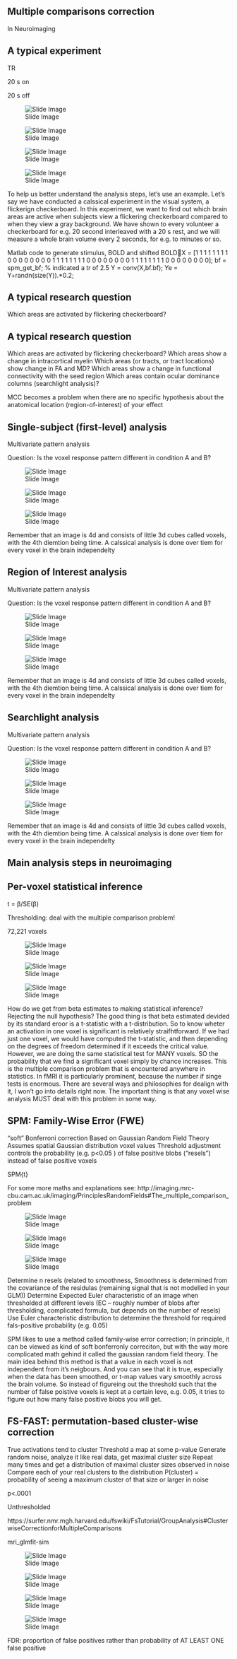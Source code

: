 ## Multiple comparisons correction

In Neuroimaging

::: {.notes}

:::

## A typical experiment

TR

20 s on

20 s off

![Slide Image](images/slide_2_img.png)

![Slide Image](images/slide_2_img.png)

![Slide Image](images/slide_2_img.png)

![Slide Image](images/slide_2_img.png)

::: {.notes}
To help us better understand the analysis steps, let’s use an example.
Let’s say we have conducted a calssical experiment in the visual system, a flickerign checkerboard.
In this experiment, we want to find out which brain areas are active when subjects view a flickering checkerboard compared to when they view a gray background.
We have shown to every volunteer a checkerboard for e.g. 20 second interleaved with a 20 s rest, and we will measure a whole brain volume every 2 seconds, for e.g. to minutes or so.


Matlab code to generate stimulus, BOLD and shifted BOLDX = [1 1 1 1 1 1 1 1 0 0 0 0 0 0 0 0 1 1 1 1 1 1 1 1 0 0 0 0 0 0 0 0 1 1 1 1 1 1 1 1 0 0 0 0 0 0 0 0];
bf = spm_get_bf; % indicated a tr of 2.5
Y = conv(X,bf.bf);
Ye = Y+randn(size(Y)).*0.2;
:::

## A typical research question

Which areas are activated by flickering checkerboard?

::: {.notes}

:::

## A typical research question

Which areas are activated by flickering checkerboard? 
Which areas show a change in intracortical myelin
Which areas (or tracts, or tract locations) show change in FA and MD?
Which areas show a change in functional connectivity with the seed region
Which areas contain ocular dominance columns (searchlight analysis)?

MCC becomes a problem when there are no specific hypothesis about the anatomical location (region-of-interest) of your effect

::: {.notes}

:::

## Single-subject (first-level) analysis

Multivariate pattern analysis

Question: Is the voxel response pattern different in condition A and B?

![Slide Image](images/slide_5_img.png)

![Slide Image](images/slide_5_img.png)

![Slide Image](images/slide_5_img.png)

::: {.notes}
Remember that an image is 4d and consists of little 3d cubes called voxels, with the 4th diemtion being time.
A calssical analysis is done over tiem for every voxel in the brain independelty
:::

## Region of Interest analysis

Multivariate pattern analysis

Question: Is the voxel response pattern different in condition A and B?

![Slide Image](images/slide_6_img.png)

![Slide Image](images/slide_6_img.png)

![Slide Image](images/slide_6_img.png)

::: {.notes}
Remember that an image is 4d and consists of little 3d cubes called voxels, with the 4th diemtion being time.
A calssical analysis is done over tiem for every voxel in the brain independelty
:::

## Searchlight analysis

Multivariate pattern analysis

Question: Is the voxel response pattern different in condition A and B?

![Slide Image](images/slide_7_img.png)

![Slide Image](images/slide_7_img.png)

![Slide Image](images/slide_7_img.png)

::: {.notes}
Remember that an image is 4d and consists of little 3d cubes called voxels, with the 4th diemtion being time.
A calssical analysis is done over tiem for every voxel in the brain independelty
:::

## Main analysis steps in neuroimaging

::: {.notes}

:::

## Per-voxel statistical inference

t = β/SE(β)

Thresholding:
deal with the multiple comparison problem!

72,221 voxels

![Slide Image](images/slide_9_img.png)

![Slide Image](images/slide_9_img.png)

![Slide Image](images/slide_9_img.png)

::: {.notes}
How do we get from beta estimates to making statistical inference? Rejecting the null hypothesis? 
The good thing is that beta estimated devided by its standard eroor is a t-statistic with a t-distribution. So to know wheter an activation in one voxel is significant is relatively straifhtforward.
If we had just one voxel, we would have computed the t-statistic, and then depending on the degrees of freedom determined if it exceeds the critical value. 
However, we are doing the same statistical test for MANY voxels. SO the probability that we find a significant voxel simply by chance increases. This is the multiple comparison problem that is encountered anywhere in statistics. In fMRI it is particularly prominent, because the number if singe tests is enormous. 
There are several ways and philosophies for dealign with it, I won’t go into details right now. The important thing is that any voxel wise analysis MUST deal with this problem in some way.
:::

## SPM: Family-Wise Error (FWE)

“soft” Bonferroni correction
Based on Gaussian Random Field Theory
Assumes spatial Gaussian distribution voxel values
Threshold adjustment controls the probability (e.g. p<0.05 ) of  false positive blobs (“resels”) instead of false positive voxels

SPM{t}

For some more maths and explanations see:
http://imaging.mrc-cbu.cam.ac.uk/imaging/PrinciplesRandomFields#The_multiple_comparison_problem

![Slide Image](images/slide_10_img.png)

![Slide Image](images/slide_10_img.png)

![Slide Image](images/slide_10_img.png)

::: {.notes}
Determine n resels (related to smoothness, Smoothness is determined from the covariance of the residulas (remaining signal that is not modelled in your GLM))
Determine Expected Euler characteristic of an image when thresholded at different levels (EC – roughly number of blobs after thresholding, complicated formula, but depends on the number of resels)
Use Euler characteristic distribution to determine the threshold for required fals-positive probability (e.g. 0.05)

SPM likes to use a method called family-wise error correction;
In principle, it can be viewed as kind of soft bonferronly correciton, but with the way more complicated math gehind it called the gaussian random field theory.
The main idea behind this method is that a value in each voxel is not independent from it’s neigbours. And you can see that it is true, especially when the data has been smoothed, or t-map values vary smoothly across the brain volume.
So instead of figureing out the threshold such that the number of false poistive voxels is kept at a certain leve, e.g. 0.05, it tries to figure out how many false positive blobs you will get.
:::

## FS-FAST: permutation-based cluster-wise correction

True activations tend to cluster
Threshold a map at some p-value 
Generate random noise, analyze it like real data, get maximal cluster size
Repeat many times and get a distribution of maximal cluster sizes observed in noise
Compare each of your real clusters to the distribution
P(cluster) = probability of seeing a maximum cluster of that size or larger in noise

p<.0001

Unthresholded

https://surfer.nmr.mgh.harvard.edu/fswiki/FsTutorial/GroupAnalysis#ClusterwiseCorrectionforMultipleComparisons

mri_glmfit-sim

![Slide Image](images/slide_11_img.png)

![Slide Image](images/slide_11_img.png)

![Slide Image](images/slide_11_img.png)

![Slide Image](images/slide_11_img.png)

::: {.notes}
FDR: proportion of false positives rather than probability of AT LEAST ONE false positive
:::


